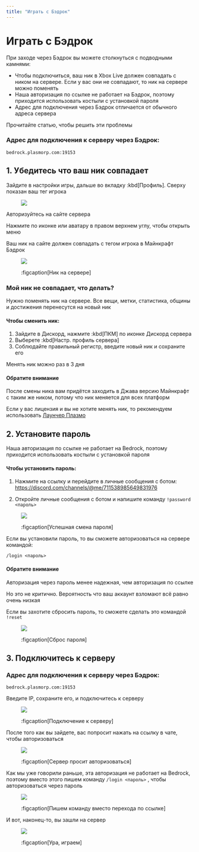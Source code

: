 ```yaml
---
title: "Играть с Бэдрок"
---
```


# Играть с Бэдрок

При заходе через Бэдрок вы можете столкнуться с подводными камнями:

- Чтобы подключиться, ваш ник в Xbox Live должен совпадать с ником на сервере. Если у вас они не совпадают, то ник на сервере можно поменять
- Наша авторизация по ссылке не работает на Бэдрок, поэтому приходится использовать костыли с установкой пароля
- Адрес для подключения через Бэдрок отличается от обычного адреса сервера

Прочитайте статью, чтобы решить эти проблемы

### Адрес для подключения к серверу через Бэдрок:

```
bedrock.plasmorp.com:19153
```

## 1. Убедитесь что ваш ник совпадает

Зайдите в настройки игры, дальше во вкладку :kbd[Профиль]. Сверху показан ваш тег игрока

<figure class="transparent">

![](/assets/getting-started/bedrock/xbox_nick.png)

</figure>

Авторизуйтесь на сайте сервера

Нажмите по иконке или аватару в правом верхнем углу, чтобы открыть меню

Ваш ник на сайте должен совпадать с тегом игрока в Майнкрафт Бэдрок

<figure>

![](/assets/getting-started/bedrock/plasmo_nick.png)

:figcaption[Ник на сервере]

</figure>

### Мой ник не совпадает, что делать?

Нужно поменять ник на сервере. Все вещи, метки, статистика, общины и достижения перенесутся на новый ник

<CustomBlock>

#### Чтобы сменить ник:

1. Зайдите в Дискорд, нажмите :kbd[ПКМ] по иконке Дискорд сервера
2. Выберете :kbd[Настр. профиль сервера]
3. Cоблюдайте правильный регистр, введите новый ник и сохраните его

Менять ник можно раз в 3 дня

</CustomBlock>

<CustomBlock type="warn">

#### Обратите внимание

После смены ника вам придётся заходить в Джава версию Майнкрафт с таким же ником, потому что ник меняется для всех платформ

Если у вас лицензия и вы не хотите менять ник, то рекомендуем использовать [Лаунчер Плазмо](/wiki/getting-started)

</CustomBlock>

## 2. Установите пароль

Наша авторизация по ссылке не работает на Bedrock, поэтому приходится использовать костыли с установкой пароля

<CustomBlock>

#### Чтобы установить пароль:

1. Нажмите на ссылку и перейдите в личные сообщения с ботом: https://discord.com/channels/@me/711538985649831976 

2. Откройте личные сообщения с ботом и напишите команду `!password <пароль>`

</CustomBlock>

<figure>

![](/assets/getting-started/bedrock/password.png)

:figcaption[Успешная смена пароля]

</figure>

Если вы установили пароль, то вы сможете авторизоваться на сервере командой:

```
/login <пароль>
```

<CustomBlock type="warn">

#### Обратите внимание

Авторизация через пароль менее надежная, чем авторизация по ссылке

Но это не критично. Вероятность что ваш аккаунт взломают всё равно очень низкая

Если вы захотите сбросить пароль, то сможете сделать это командой `!reset` 

</CustomBlock>

<figure>

![](/assets/getting-started/bedrock/password_reset.png)

:figcaption[Сброс пароля]

</figure>

## 3. Подключитесь к серверу

### Адрес для подключения к серверу через Бэдрок:

```
bedrock.plasmorp.com:19153
```

Введите IP, сохраните его, и подключитесь к серверу

<figure>

![](/assets/getting-started/bedrock/connect.png)

:figcaption[Подключение к серверу]

</figure>

После того как вы зайдете, вас попросит нажать на ссылку в чате, чтобы авторизоваться

<figure>

![](/assets/getting-started/bedrock/login.png)

:figcaption[Сервер просит авторизоваться]

</figure>

Как мы уже говорили раньше, эта авторизация не работает на Bedrock, поэтому вместо этого пишем команду `/login <пароль>` , чтобы авторизоваться через пароль

<figure>

![](/assets/getting-started/bedrock/login_command.png)

:figcaption[Пишем команду вместо перехода по ссылке]

</figure>

И вот, наконец-то, вы зашли на сервер

<figure>

![](/assets/getting-started/bedrock/done.png)

:figcaption[Ура, играем]

</figure>
